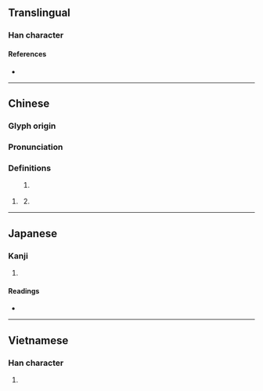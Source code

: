 {{also|華}}
{{character info/new}}
==Translingual==

===Han character===
{{Han char|rn=46|rad=山|as=08|sn=11|four=22504|canj=UMTJ|ids=⿱山⿻丅⿱艹二}}

====References====
* {{Han ref|kx=0313.100|dkj=08161|dj=0614.070|hdz=10777.020|uh=5D0B|ud=23819|bh=D4F5|bd=54517}}

----

==Chinese==
{{zh-forms}}

===Glyph origin===
{{Han etym}}

===Pronunciation===
{{zh-pron
|m=huà
|c=waa6
|md=huá
|mc=y
|oc=y
|cat=pn
}}

===Definitions===
{{zh-hanzi}}

# {{zh-alt-form|華|tr=-|dot=,}} {{n-g|of following senses:}}
## {{zh-div|山}} {{w|Mount Hua}} {{gloss|mountain in [[Shaanxi]] province}}
## {{surname|lang=zh}}

----

==Japanese==

===Kanji===
{{ja-kanji|grade=|rs=山08}}

# {{defn|lang=ja|sort=山08}}

====Readings====
* {{ja-readings|on=[[か]] (ka)|kun=}}

----

==Vietnamese==

===Han character===
{{vi-hantu|[[hoa]]|rs=山08}}

# {{defn|lang=vi|sort=山08}}